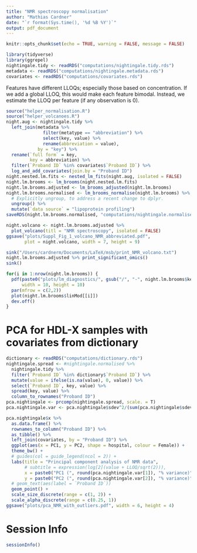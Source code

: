 ```yaml
---
title: "NMR spectroscopy normalisation"
author: "Mathias Cardner"
date: "`r format(Sys.time(), '%d %B %Y')`"
output: pdf_document
---
```


```r
knitr::opts_chunk$set(echo = TRUE, warning = FALSE, message = FALSE)
```

```r
library(tidyverse)
library(ggrepel)
nightingale.tidy <- readRDS("computations/nightingale.tidy.rds")
metadata <- readRDS("computations/nightingale.metadata.rds")
covariates <- readRDS("computations/covariates.rds")
```

Features have different LLOQs; especially those based on concentration. If we add a global LLOQ, this would make each feature bimodal. Instead, we estimate the LLOQ per feature (if any observation is 0).

```r
source("helper_normalisation.R")
source("helper_volcanoes.R")
night.aug <- nightingale.tidy %>%
  left_join(metadata %>%
              filter(metatype == "abbreviation") %>%
              select(key, value) %>%
              rename(abbreviation = value),
            by = "key") %>%
  rename(`full form` = key,
         key = abbreviation) %>%
  filter(`Proband ID` %in% covariates$`Proband ID`) %>%
  log_and_add_covariates(join.by = "Proband ID")
night.nested.lm.fits <- nested_lm_fits(night.aug, isolated = FALSE)
night.lm.brooms <- lm_brooms(night.nested.lm.fits)
night.lm.brooms.adjusted <- lm_brooms_adjusted(night.lm.brooms)
night.lm.brooms.normalised <- lm_brooms_normalise(night.lm.brooms) %>%
  # Explicitly ungroup, to address a recent change to dplyr.
  ungroup() %>%
  mutate(`data source` = "lipoprotein profiling")
saveRDS(night.lm.brooms.normalised, "computations/nightingale.normalised.fin.rds")

night.volcano <- night.lm.brooms.adjusted %>%
  plot_volcano(titl = "NMR spectroscopy", isolated = FALSE)
ggsave("plots/Suppl_Fig_1_volcano_NMR_abbreviated.pdf",
       plot = night.volcano, width = 7, height = 9)
```

```r
sink("/Users/cardnerm/Documents/LaTeX/msb/print_NMR_volcano.txt")
night.lm.brooms.adjusted %>% print_significant_omics()
sink()
```

```r
for(i in 1:nrow(night.lm.brooms)) {
  pdf(paste0("plots/lm_diagnostics/", gsub("/", "-", night.lm.brooms$key[i]), ".pdf"),
      width = 10, height = 10)
  par(mfrow = c(2,2))
  plot(night.lm.brooms$linMod[[i]])
  dev.off()
}
```

# PCA for HDL-X samples with covariates from dictionary

```r
dictionary <- readRDS("computations/dictionary.rds")
nightingale.spread <- #nightingale.normalised %>%
  nightingale.tidy %>%
  filter(`Proband ID` %in% dictionary$`Proband ID`) %>%
  mutate(value = ifelse(is.na(value), 0, value)) %>%
  select(`Proband ID`, key, value) %>%
  spread(key, value) %>%
  column_to_rownames("Proband ID")
pca.nightingale <- prcomp(nightingale.spread, scale. = T)
pca.nightingale.var <- pca.nightingale$sdev^2/(sum(pca.nightingale$sdev^2))*100

pca.nightingale$x %>%
  as.data.frame() %>%
  rownames_to_column("Proband ID") %>%
  as_tibble() %>%
  left_join(covariates, by = "Proband ID") %>%
  ggplot(aes(x = PC1, y = PC2, shape = hospital, colour = Female)) +
  theme_bw() +
  # guides(col = guide_legend(ncol = 2)) +
  labs(title = "Principal component analysis of NMR data",
       # subtitle = expression(log[2](value + LLOQ/sqrt(2))),
       x = paste0("PC1 (", round(pca.nightingale.var[1]), "% variance)"),
       y = paste0("PC2 (", round(pca.nightingale.var[2]), "% variance)")) +
  # geom_text(aes(label = `Proband ID`))
  geom_point() +
  scale_size_discrete(range = c(1, 2)) +
  scale_alpha_discrete(range = c(0.25, 1))
ggsave("plots/pca_NMR_with_outliers.pdf", width = 6, height = 4)
```

# Session Info

```r
sessionInfo()
```

